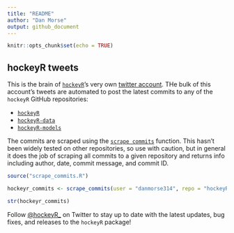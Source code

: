 ```yaml
---
title: "README"
author: "Dan Morse"
output: github_document
---
```


```r
knitr::opts_chunk$set(echo = TRUE)
```

## hockeyR tweets

This is the brain of [`hockeyR`](https://github.com/danmorse314/hockeyR)'s very own [twitter account](https://twitter.com/hockeyR_). THe bulk of this account's tweets are automated to post the latest commits to any of the `hockeyR` GitHub repositories:

-   [`hockeyR`](https://github.com/danmorse314/hockeyR)
-   [`hockeyR-data`](https://github.com/danmorse314/hockeyR-data)
-   [`hockeyR-models`](https://github.com/danmorse314/hockeyR-models)

The commits are scraped using the [`scrape commits`](https://github.com/danmorse314/hockeyR-tweets/blob/main/scrape_commits.R) function. This hasn't been widely tested on other repositories, so use with caution, but in general it does the job of scraping all commits to a given repository and returns info including author, date, commit message, and commit ID.

```r
source("scrape_commits.R")

hockeyr_commits <- scrape_commits(user = "danmorse314", repo = "hockeyR", branch = "master")

str(hockeyr_commits)
```

Follow [@hockeyR_](https://twitter.com/hockeyR_) on Twitter to stay up to date with the latest updates, bug fixes, and releases to the `hockeyR` package!
